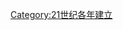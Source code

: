 {{estcat|201|2|2009|2020}}
{{Commonscat|2012 establishments}}
[[Category:21世纪各年建立|Category:21世纪各年建立]]